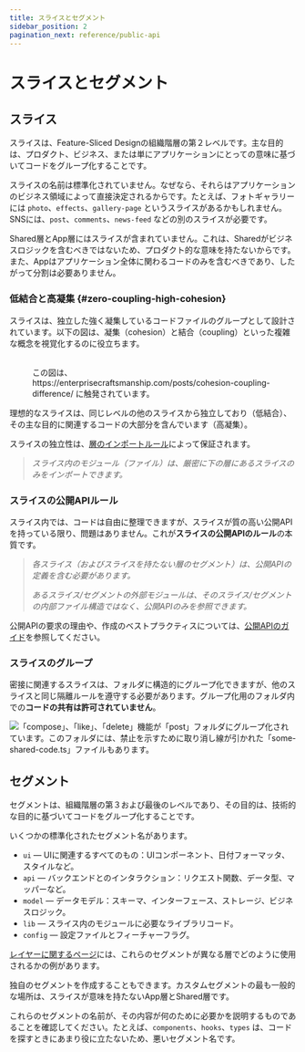 ```yaml
---
title: スライスとセグメント
sidebar_position: 2
pagination_next: reference/public-api
---
```



# スライスとセグメント

## スライス

スライスは、Feature-Sliced Designの組織階層の第２レベルです。主な目的は、プロダクト、ビジネス、または単にアプリケーションにとっての意味に基づいてコードをグループ化することです。

スライスの名前は標準化されていません。なぜなら、それらはアプリケーションのビジネス領域によって直接決定されるからです。たとえば、フォトギャラリーには `photo`、`effects`、`gallery-page` というスライスがあるかもしれません。SNSには、`post`、`comments`、`news-feed` などの別のスライスが必要です。

Shared層とApp層にはスライスが含まれていません。これは、Sharedがビジネスロジックを含むべきではないため、プロダクト的な意味を持たないからです。また、Appはアプリケーション全体に関わるコードのみを含むべきであり、したがって分割は必要ありません。

### 低結合と高凝集 {#zero-coupling-high-cohesion}

スライスは、独立した強く凝集しているコードファイルのグループとして設計されています。以下の図は、凝集（cohesion）と結合（coupling）といった複雑な概念を視覚化するのに役立ちます。

<figure>
    <img src={useBaseUrl("/img/coupling-cohesion-light.svg#light-mode-only")} alt="" />
    <img src={useBaseUrl("/img/coupling-cohesion-dark.svg#dark-mode-only")} alt="" />
    <figcaption>
        この図は、https://enterprisecraftsmanship.com/posts/cohesion-coupling-difference/ に触発されています。
    </figcaption>
</figure>

理想的なスライスは、同じレベルの他のスライスから独立しており（低結合）、その主な目的に関連するコードの大部分を含んでいます（高凝集）。

スライスの独立性は、[層のインポートルール][layers--import-rule]によって保証されます。

> _スライス内のモジュール（ファイル）は、厳密に下の層にあるスライスのみをインポートできます。_

### スライスの公開APIルール

スライス内では、コードは自由に整理できますが、スライスが質の高い公開APIを持っている限り、問題はありません。これが<b>スライスの公開APIのルール</b>の本質です。

> _各スライス（およびスライスを持たない層のセグメント）は、公開APIの定義を含む必要があります。_
>
> _あるスライス/セグメントの外部モジュールは、そのスライス/セグメントの内部ファイル構造ではなく、公開APIのみを参照できます。_

公開APIの要求の理由や、作成のベストプラクティスについては、[公開APIのガイド][ref-public-api]を参照してください。

### スライスのグループ

密接に関連するスライスは、フォルダに構造的にグループ化できますが、他のスライスと同じ隔離ルールを遵守する必要があります。グループ化用のフォルダ内での<b>コードの共有は許可されていません</b>。

![「compose」、「like」、「delete」機能が「post」フォルダにグループ化されています。このフォルダには、禁止を示すために取り消し線が引かれた「some-shared-code.ts」ファイルもあります。](/img/graphic-nested-slices.svg)

## セグメント

セグメントは、組織階層の第３および最後のレベルであり、その目的は、技術的な目的に基づいてコードをグループ化することです。

いくつかの標準化されたセグメント名があります。

- `ui` — UIに関連するすべてのもの：UIコンポーネント、日付フォーマッタ、スタイルなど。
- `api` — バックエンドとのインタラクション：リクエスト関数、データ型、マッパーなど。
- `model` — データモデル：スキーマ、インターフェース、ストレージ、ビジネスロジック。
- `lib` — スライス内のモジュールに必要なライブラリコード。
- `config` — 設定ファイルとフィーチャーフラグ。

[レイヤーに関するページ][layers--layer-definitions]には、これらのセグメントが異なる層でどのように使用されるかの例があります。

独自のセグメントを作成することもできます。カスタムセグメントの最も一般的な場所は、スライスが意味を持たないApp層とShared層です。

これらのセグメントの名前が、その内容が何のために必要かを説明するものであることを確認してください。たとえば、`components`、`hooks`、`types` は、コードを探すときにあまり役に立たないため、悪いセグメント名です。

[layers--layer-definitions]: /docs/reference/layers#layer-definitions
[layers--import-rule]: /docs/reference/layers#import-rule-on-layers
[ref-public-api]: /docs/reference/public-api
